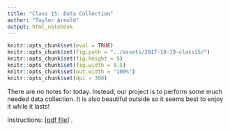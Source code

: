 ```yaml
---
title: "Class 15: Data Collection"
author: "Taylor Arnold"
output: html_notebook
---
```



```r
knitr::opts_chunk$set(eval = TRUE)
knitr::opts_chunk$set(fig.path = "../assets/2017-10-19-class15/")
knitr::opts_chunk$set(fig.height = 5)
knitr::opts_chunk$set(fig.width = 8.5)
knitr::opts_chunk$set(out.width = "100%")
knitr::opts_chunk$set(dpi = 300)
```

There are no notes for today. Instead, our project is to perform
some much needed data collection. It is also beautiful outside so
it seems best to enjoy it while it lasts!

Instructions: [<a href="../assets/syllabus/data_collection.pdf">pdf file</a>] .


